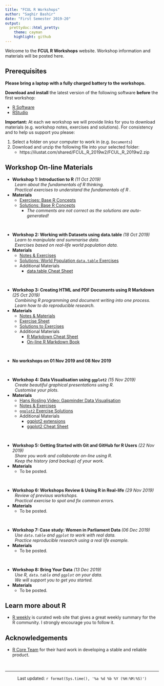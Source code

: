 ```yaml
---
title: "FCUL R Workshops"
author: "Saghir Bashir"
date: "First Semester 2019-20"
output:
  prettydoc::html_pretty:
    theme: cayman
    highlight: github
---
```


Welcome to the **FCUL R Workshops** website. Workshop information and materials
will be posted here.

## Prerequisites

**Please bring a laptop with a fully charged battery to the workshops.**

**Download and install** the latest version of the following software **before** the first workshop:

+ [R Software](https://cran.r-project.org/)
+ [RStudio](https://www.rstudio.com/products/rstudio/download/)

**Important:** At each we workshop we will provide links for you to download 
materials (e.g. workshop notes, exercises and solutions). For consistency and to help
us support you please:

1. Select a folder on your computer to work in (e.g. `Documents`)
2. Download and unzip the following file into your selected folder:
    + https://ilustat.com/shared/FCUL_R_2019w2/FCUL_R_2019w2.zip

## Workshop On-line Materials

+ **Workshop 1: Introduction to R** _(11 Oct 2019)_ <br>
  &nbsp; _Learn about the fundamentals of R thinking._ <br>
  &nbsp; _Practical exercises to understand the fundamentals of R ._
+ **Materials**
  + [Exercises: Base R Concepts](https://github.com/saghirb/R-datatable-Intro/raw/master/Exercises/Base-R/Base-R-Exercises.pdf)
  + [Solutions: Base R Concepts](https://raw.githubusercontent.com/saghirb/R-datatable-Intro/master/Exercises/Base-R/Base-R-Solutions.R) 
    + *The comments are not correct as the solutions are auto-generated!*

<br>

+ **Workshop 2: Working with Datasets using data.table** _(18 Oct 2019)_ <br>
  &nbsp; _Learn to manipulate and summarise data._ <br>
  &nbsp; _Exercises based on real-life world population data._
+ **Materials**
  + [Notes & Exercises](https://github.com/saghirb/R-datatable-Intro/raw/master/Share/GSiRdt.zip)
  + [Solutions: World Population `data.table` Exercises ](https://github.com/saghirb/R-datatable-Intro/raw/master/Share/World-Popn-dt-Solutions.zip)
  + Additional Materials
    + [data.table Cheat Sheet](https://raw.githubusercontent.com/rstudio/cheatsheets/master/datatable.pdf)

<br>

+ **Workshop 3: Creating HTML and PDF Documents using R Markdown** _(25 Oct 2019)_ <br>
  &nbsp; _Combining R programming and document writing into one process._ <br>
  &nbsp; _Learn how to do reproducible research._
+ **Materials**
  + [Notes & Materials](https://ilustat.com/shared/RmarkdownWS.zip)
  + [Exercise Sheet](https://ilustat.com/shared/RMarkdown-Exercises.pdf)
  + [Solutions to Exercises](https://ilustat.com/shared/RmdWS-Solutions.zip)
  + Additional Materials
    + [R Markdown Cheat Sheet](https://github.com/rstudio/cheatsheets/raw/master/rmarkdown-2.0.pdf)
    + [On-line R Markdown Book](https://bookdown.org/yihui/rmarkdown/)

<br>

+ **No workshops on 01 Nov 2019 and 08 Nov 2019**

<br>

+ **Workshop 4: Data Visualisation using `ggplot2`** _(15 Nov 2019)_ <br>
  &nbsp; _Create beautiful graphical presentations using R._ <br>
  &nbsp; _Customise your plots._
+ **Materials**
  + [Hans Rosling Video: Gapminder Data Visualisation](https://youtu.be/jbkSRLYSojo)
  + [Notes & Exercises](https://github.com/saghirb/ggplot2-Intro-Workshop/raw/master/Share/ggplot2-Intro.zip)
  + [`ggplot2` Exercise Solutions](https://github.com/saghirb/ggplot2-Intro-Workshop/raw/master/Share/ggplot2-Solutions.zip) 
  + Additional Materials
    + [ggplot2 extensions](www.ggplot2-exts.org/)
    + [ggplot2 Cheat Sheet](https://github.com/rstudio/cheatsheets/raw/master/data-visualization-2.1.pdf)

<br> 

+ **Workshop 5: Getting Started with Git and GitHub for R Users** _(22 Nov 2019)_ <br>
  &nbsp; _Share you work and collaborate on-line using R._ <br>
  &nbsp; _Keep the history (and backup) of your work._
+ **Materials**
  + To be posted.

<br>

+ **Workshop 6: Workshops Review & Using R in Real-life** _(29 Nov 2019)_<br>
  &nbsp;  _Review of previous workshops._ <br>
  &nbsp;  _Practical exercise to spot and fix common errors._
+ **Materials**
  + To be posted.
  
<br>

+ **Workshop 7: Case study: Women in Parliament Data ** _(06 Dec 2019)_ <br>
  &nbsp; _Use `data.table` and `ggplot` to work with real data._ <br>
  &nbsp; _Practice reproducible research using a real life example._
+ **Materials**
  + To be posted.

<br>

+ **Workshop 8: Bring Your Data** _(13 Dec 2019)_ <br>
  &nbsp; _Use R, `data.table` and `ggplot` on your data._ <br>
  &nbsp;  _We will support you to get you started._
+ **Materials**
  + To be posted.



## Learn more about R

+ [R weekly](https://rweekly.org/) is curated web site that gives a great weekly 
summary for the R community. I strongly encourage you to follow it.

## Acknowledgements

+ [R Core Team](https://www.r-project.org/contributors.html) for their hard work 
in developing a stable and reliable product. 

<br>

<hr>

<center>
Last updated: `r format(Sys.time(), '%a %d %b %Y (%H:%M:%S)')`
</center>
